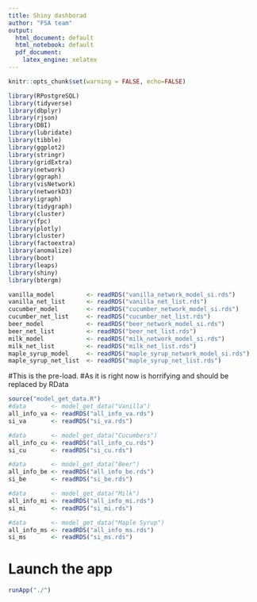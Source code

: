 ```yaml
---
title: Shiny dashborad
author: "FSA team"
output:
  html_document: default
  html_notebook: default
  pdf_document:
    latex_engine: xelatex
---
```


```r
knitr::opts_chunk$set(warning = FALSE, echo=FALSE)
```
```r
library(RPostgreSQL)
library(tidyverse)
library(dbplyr)
library(rjson)
library(DBI)
library(lubridate)
library(tibble)
library(ggplot2)
library(stringr)
library(gridExtra)
library(network)
library(ggraph)
library(visNetwork)
library(networkD3)
library(igraph)
library(tidygraph)
library(cluster) 
library(fpc)
library(plotly)
library(cluster)
library(factoextra)
library(anomalize)
library(boot)
library(leaps)
library(shiny)
library(btergm)
```

```r
vanilla_model         <- readRDS("vanilla_network_model_si.rds")
vanilla_net_list      <- readRDS("vanilla_net_list.rds")
cucumber_model        <- readRDS("cucumber_network_model_si.rds")
cucumber_net_list     <- readRDS("cucumber_net_list.rds")
beer_model            <- readRDS("beer_network_model_si.rds")
beer_net_list         <- readRDS("beer_net_list.rds")
milk_model            <- readRDS("milk_network_model_si.rds")
milk_net_list         <- readRDS("milk_net_list.rds")
maple_syrup_model     <- readRDS("maple_syrup_network_model_si.rds")
maple_syrup_net_list  <- readRDS("maple_syrup_net_list.rds")
```

#This is the pre-load.
#As it is right now is horrifying and should be replaced by RData
```r
source("model_get_data.R")
#data       <- model_get_data("Vanilla")
all_info_va <- readRDS("all_info_va.rds")
si_va       <- readRDS("si_va.rds")

#data       <- model_get_data("Cucumbers")
all_info_cu <- readRDS("all_info_cu.rds")
si_cu       <- readRDS("si_cu.rds")

#data       <- model_get_data("Beer")
all_info_be <- readRDS("all_info_be.rds")
si_be       <- readRDS("si_be.rds")

#data       <- model_get_data("Milk")
all_info_mi <- readRDS("all_info_mi.rds")
si_mi       <- readRDS("si_mi.rds")

#data       <- model_get_data("Maple Syrup")
all_info_ms <- readRDS("all_info_ms.rds")
si_ms       <- readRDS("si_ms.rds")
```

# Launch the app
```r
runApp("./")
```

